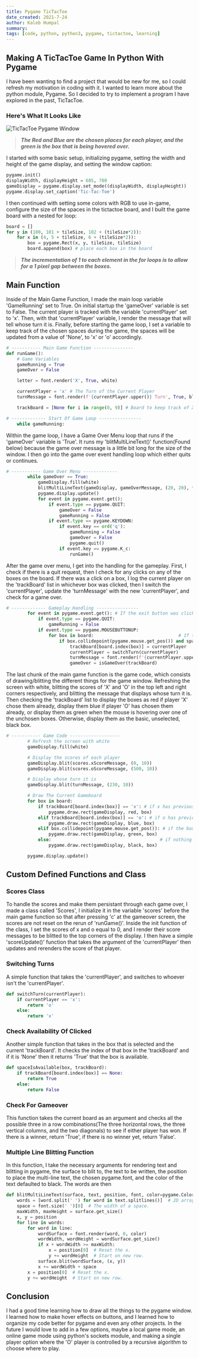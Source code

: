 ```yaml
---
title: Pygame TicTacToe
date_created: 2021-7-24
author: Kaleb Humpal
summary: 
tags: [code, python, python3, pygame, tictactoe, learning]
---
```


## Making A TicTacToe Game In Python With Pygame

I have been wanting to find a project that would be new for me, so I could refresh my motivation in coding with it. I wanted to learn more about the python module, Pygame. So I decided to try to implement a program I have explored in the past, TicTacToe.

### Here's What It Looks Like
<Image wide src="../../static/img/projectThumbnails/TicTacToe.png" alt="TicTacToe Pygame Window" />

> ***The Red and Blue are the chosen places for each player, and the green is the box that is being hovered over.***

I started with some basic setup, initializing pygame, setting the width and height of the game display, and setting the window caption:
~~~~python
pygame.init()
displayWidth, displayHeight = 685, 780
gameDisplay = pygame.display.set_mode((displayWidth, displayHeight))
pygame.display.set_caption('Tic-Tac-Toe')
~~~~

I then continued with setting some colors with RGB to use in-game, configure the size of the spaces in the tictactoe board, and I built the game board with a nested for loop:
~~~~python
board = []
for y in (100, 101 + tileSize, 102 + (tileSize*2)): 
	for x in (4, 5 + tileSize, 6 + (tileSize*2)):
		box = pygame.Rect(x, y, tileSize, tileSize)
		board.append(box) # place each box in the board	
~~~~

> ***The incrementation of 1 to each element in the for loops is to allow for a 1 pixel gap between the boxes.***

## Main Function
Inside of the Main Game Function, I made the main loop variable 'GameRunning' set to True. On initial startup the 'gameOver' variable is set to False. The current player is tracked with the variable 'currentPlayer' set to 'x'. Then, with that 'currentPlayer' variable, I render the message that will tell whose turn it is. Finally, before starting the game loop, I set a variable to keep track of the chosen spaces during the game, the spaces will be updated from a value of 'None', to 'x' or 'o' accordingly.
~~~~python
# ----------- Main Game Function ---------------
def runGame():
	# Game Variables
	gameRunning = True
	gameOver = False

	letter = font.render('X', True, white)

	currentPlayer = 'x' # The Turn of the Current Player
	turnMessage = font.render(f'{currentPlayer.upper()} Turn', True, black)

	trackBoard = [None for i in range(0, 9)] # Board to keep track of X's and O's

# ------------- Start Of Game Loop ----------------
	while gameRunning:
~~~~


Within the game loop, I have a Game Over Menu loop that runs if the 'gameOver' variable is 'True'. It runs my 'blitMultiLineText()' function(Found below) because the game over message is a little bit long for the size of the window. I then go into the game over event handling loop which either quits or continues.
~~~~python
# ----------- Game Over Menu -------------
		while gameOver == True:
			gameDisplay.fill(white)
			blitMultiLineText(gameDisplay, gameOverMessage, (20, 20), font, color=red)
			pygame.display.update()
			for event in pygame.event.get():
				if event.type == pygame.QUIT:
					gameOver = False
					gameRunning = False
				if event.type == pygame.KEYDOWN:
					if event.key == ord('q'):
						gameRunning = False
						gameOver = False
						pygame.quit()
					if event.key == pygame.K_c:
						runGame()
~~~~

After the game over menu, I get into the handling for the gameplay. First, I check if there is a quit request, then I check for any clicks on any of the boxes on the board. If there was a click on a box, I log the current player on the 'trackBoard' list in whichever box was clicked, then I switch the 'currentPlayer', update the 'turnMessage' with the new 'currentPlayer', and check for a game over.
~~~~python
# ------------- Gameplay Handling ----------------
		for event in pygame.event.get(): # If the exit button was clicked, exit the game
			if event.type == pygame.QUIT:
				gameRunning = False
			if event.type == pygame.MOUSEBUTTONUP:
				for box in board: 								 # If the mouse was clicked
					if box.collidepoint(pygame.mouse.get_pos()) and spaceIsAvailable(box, trackBoard): # Check if it was in a box on the board and if the box is available or not
						trackBoard[board.index(box)] = currentPlayer 	 # Make the board reflect the current player's choice
						currentPlayer = switchTurn(currentPlayer)
						turnMessage = font.render(f'{currentPlayer.upper()} Turn', True, black) # Re-render the turnMessage
						gameOver = isGameOver(trackBoard)
~~~~

The last chunk of the main game function is the game code, which consists of drawing/blitting the different things for the game window. Refreshing the screen with white, blitting the scores of 'X' and 'O' in the top left and right corners respectively, and blitting the message that displays whose turn it is. Then checking the 'trackBoard' list to display the boxes as red if player 'X' chose them already, display them blue if player 'O' has chosen them already, or display them as green when the mouse is hovering over one of the unchosen boxes. Otherwise, display them as the basic, unselected, black box.
~~~~python
# ----------- Game Code -------------------
		# Refresh the screen with white
		gameDisplay.fill(white)

		# Display the scores of each player
		gameDisplay.blit(scores.xScoreMessage, (0, 10))
		gameDisplay.blit(scores.oScoreMessage, (500, 10))

		# Display whose turn it is
		gameDisplay.blit(turnMessage, (230, 10))

		# Draw The Current Gameboard
		for box in board:
			if trackBoard[board.index(box)] == 'x': # if x has previously selected a box, display red
				pygame.draw.rect(gameDisplay, red, box)
			elif trackBoard[board.index(box)] == 'o': # if o has previously selected a box, display blue
				pygame.draw.rect(gameDisplay, blue, box)
			elif box.collidepoint(pygame.mouse.get_pos()): # if the box is being hovered over, display green
				pygame.draw.rect(gameDisplay, green, box)
			else: 										  # if nothing is/has happened to the box, display black
				pygame.draw.rect(gameDisplay, black, box)

		pygame.display.update()
~~~~

## Custom Defined Functions and Class

### Scores Class
To handle the scores and make them persistant through each game over, I made a class called 'Scores', I initialize it in the variable 'scores' before the main game function so that after pressing 'c' at the gameover screen, the scores are not reset on the rerun of 'runGame()'.
Inside the init function of the class, I set the scores of x and o equal to 0, and I render their score messages to be blitted to the top corners of the display.
I then have a simple 'scoreUpdate()' function that takes the argument of the 'currentPlayer' then updates and rerenders the score of that player.

### Switching Turns
A simple function that takes the 'currentPlayer', and switches to whoever isn't the 'currentPlayer'.
~~~~python
def switchTurn(currentPlayer):
	if currentPlayer == 'x':
		return 'o'
	else:
		return 'x'
~~~~

### Check Availability Of Clicked
Another simple function that takes in the box that is selected and the current 'trackBoard'. It checks the index of that box in the 'trackBoard' and if it is 'None' then it returns 'True' that the box is available.
~~~~python
def spaceIsAvailable(box, trackBoard):
	if trackBoard[board.index(box)] == None:
		return True
	else:
		return False
~~~~

### Check For Gameover 
This function takes the current board as an argument and checks all the possible three in a row combinations(The three horizontal rows, the three vertical columns, and the two diagonals) to see if either player has won. If there is a winner, return 'True', if there is no winner yet, return 'False'.


### Multiple Line Blitting Function
In this function, I take the necessary arguments for rendering text and blitting in pygame, the surface to blit to, the text to be written, the position to place the multi-line text, the chosen pygame.font, and the color of the text defaulted to black.
The words are then 
~~~~python
def blitMultiLineText(surface, text, position, font, color=pygame.Color('black')):
    words = [word.split(' ') for word in text.splitlines()]  # 2D array where each row is a list of words.
    space = font.size(' ')[0]  # The width of a space.
    maxWidth, maxHeight = surface.get_size()
    x, y = position
    for line in words:
        for word in line:
            wordSurface = font.render(word, 0, color)
            wordWidth, wordHeight = wordSurface.get_size()
            if x + wordWidth >= maxWidth:
                x = position[0]  # Reset the x.
                y += wordHeight  # Start on new row.
            surface.blit(wordSurface, (x, y))
            x += wordWidth + space
        x = position[0]  # Reset the x.
        y += wordHeight  # Start on new row.
~~~~

## Conclusion
I had a good time learning how to draw all the things to the pygame window. I learned how to make hover effects on buttons, and I learned how to organize my code better for pygame and even any other projects. 
In the future I would love to add in a few options, maybe a local game mode, an online game mode using python's sockets module, and making a single player option where the 'O' player is controlled by a recursive algorithm to choose where to play. 
